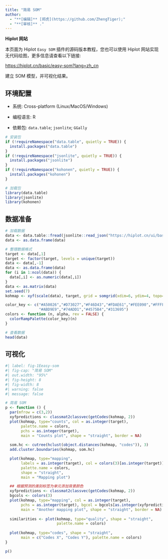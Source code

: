 ```yaml
---
title: "简易 SOM"
author:
  - "**[编辑]** [郑虎](https://github.com/ZhengTiger);"
  - "**[审核]** ."
---
```


::: callout-note
**Hiplot 网站**

本页面为 Hiplot `Easy SOM` 插件的源码版本教程，您也可以使用 Hiplot 网站实现无代码绘图，更多信息请查看以下链接:

<https://hiplot.cn/basic/easy-som?lang=zh_cn>
:::

建立 SOM 模型，并可视化结果。

## 环境配置

-   系统: Cross-platform (Linux/MacOS/Windows)

-   编程语言: R

-   依赖包: `data.table`; `jsonlite`; `GGally`

```r
# 安装包
if (!requireNamespace("data.table", quietly = TRUE)) {
  install.packages("data.table")
}
if (!requireNamespace("jsonlite", quietly = TRUE)) {
  install.packages("jsonlite")
}
if (!requireNamespace("kohonen", quietly = TRUE)) {
  install.packages("kohonen")
}

# 加载包
library(data.table)
library(jsonlite)
library(kohonen)
```

## 数据准备

```r
# 加载数据
data <- data.table::fread(jsonlite::read_json("https://hiplot.cn/ui/basic/easy-som/data.json")$exampleData$textarea[[1]])
data <- as.data.frame(data)

# 整理数据格式
target <- data[,1]
target <- factor(target, levels = unique(target))
data <- data[,-1]
data <- as.data.frame(data)
for (i in 1:ncol(data)) {
  data[,i] <- as.numeric(data[,i])
}
data <- as.matrix(data)
set.seed(7)
kohmap <- xyf(scale(data), target, grid = somgrid(xdim=6, ydim=4, topo="hexagonal"), rlen=100)

color_key <- c("#A50026","#D73027","#F46D43","#FDAE61","#FEE090","#FFFFBF","#E0F3F8",
               "#ABD9E9","#74ADD1","#4575B4","#313695")
colors <- function (n, alpha, rev = FALSE) {
  colorRampPalette(color_key)(n)
}

# 查看数据
head(data)
```

## 可视化

```r
#| label: fig-1Eeasy-som
#| fig-cap: "简易 SOM"
#| out.width: "95%"
#| fig-height: 8
#| fig-width: 8
#| warning: false
#| message: false

# 简易 SOM
p <- function () {
  par(mfrow = c(3,2))
  xyfpredictions <- classmat2classvec(getCodes(kohmap, 2))
  plot(kohmap, type="counts", col = as.integer(target),
       palette.name = colors,
       pchs = as.integer(target), 
       main = "Counts plot", shape = "straight", border = NA)
  
  som.hc <- cutree(hclust(object.distances(kohmap, "codes")), 3)
  add.cluster.boundaries(kohmap, som.hc)

  plot(kohmap, type="mapping",
       labels = as.integer(target), col = colors(3)[as.integer(target)],
       palette.name = colors,
       shape = "straight",
       main = "Mapping plot")

  ## 根据预测的类别标签为单元添加背景颜色
  xyfpredictions <- classmat2classvec(getCodes(kohmap, 2))
  bgcols <- colors(3)
  plot(kohmap, type="mapping", col = as.integer(target),
       pchs = as.integer(target), bgcol = bgcols[as.integer(xyfpredictions)],
       main = "Another mapping plot", shape = "straight", border = NA)
  
  similarities <- plot(kohmap, type="quality", shape = "straight",
                       palette.name = colors)
  
  plot(kohmap, type="codes", shape = "straight", 
       main = c("Codes X", "Codes Y"), palette.name = colors)
}

p()
```


